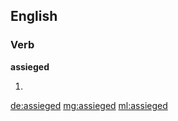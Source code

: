 ==English==

===Verb===
'''assieged'''

# {{past of|assiege}}

[[de:assieged]]
[[mg:assieged]]
[[ml:assieged]]